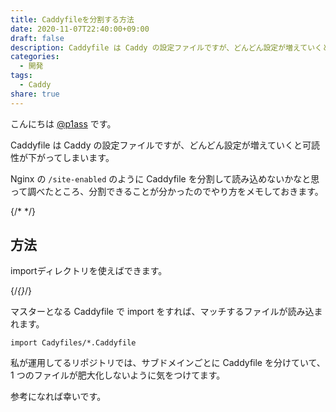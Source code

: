 ```yaml
---
title: Caddyfileを分割する方法
date: 2020-11-07T22:40:00+09:00
draft: false
description: Caddyfile は Caddy の設定ファイルですが、どんどん設定が増えていくと可読性が下がってしまいます。Nginx の `/site-enabled` のように Caddyfile を分割して読み込めないかなと思って調べたところ、分割できることが分かったのでやり方をメモしておきます。
categories:
  - 開発
tags:
  - Caddy
share: true
---
```


こんにちは [@p1ass](https://twitter.com/p1ass) です。

Caddyfile は Caddy の設定ファイルですが、どんどん設定が増えていくと可読性が下がってしまいます。

Nginx の `/site-enabled` のように Caddyfile を分割して読み込めないかなと思って調べたところ、分割できることが分かったのでやり方をメモしておきます。

{/* <!--more--> */}

## 方法

importディレクトリを使えばできます。

{/*{<ex-link url="https://caddyserver.com/docs/caddyfile/directives/import#import" >}*/}

マスターとなる Caddyfile で import をすれば、マッチするファイルが読み込まれます。

```caddyfile
import Cadyfiles/*.Caddyfile
```

私が運用してるリポジトリでは、サブドメインごとに Caddyfile を分けていて、1 つのファイルが肥大化しないように気をつけてます。

参考になれば幸いです。

